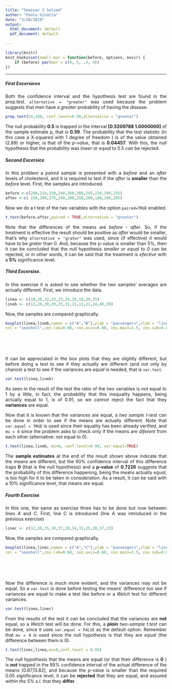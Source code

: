 ```yaml
---
title: "Seminar 5 Solved"
author: "Paolo Ginatta"
date: "3/20/2019"
output:
  html_document: default
  pdf_document: default
  
---
```

<style>
p.caption {
  font-size: 0.9em;
  font-style: italic;
  color: grey;
  margin-right: 10%;
  margin-left: 10%;  
  text-align: center;
}
</style>


```r
library(knitr)
knit_hooks$set(small.mar = function(before, options, envir) {
    if (before) par(mar = c(4, 5, .3, 4))  
})
```
            


---


##### First Excersices
<div style="text-align: justify"> 
Both the confidence interval and the hypothesis test are found in the prop.test. `alternative = "greater"` was used because the problem suggests that men have a _greater_ probability of having the disease.
</div>

```r
prop.test(59,100, conf.level=0.90,alternative = "greater") 
```
<div style="text-align: justify"> 
The null probability **0.5** is trapped in the interval **[0.5209788 1.0000000]** of the sample estimate p, that is **0.59**. The probability that the test statistic (in this case a X-squared with 1 degree of freedom ) is of the value obtained (2.89) or higher, is that of the _p-value_, that is **0.04457**. With this, the null hypothesis that the probability was _lower or equal_ to 0.5 _can_ be rejected.
</div>

\newpage

##### Second Excersice
<div style="text-align: justify"> 
In this problem a _paired sample_ is presented with a _before_ and an _after_ levels of cholesterol, and it is required to test if the _after_ is **smaller** than the _before_ level. First, the samples are introduced.
</div>
```r
before <-c(200,210,330,240,260,300,245,210,190,225)
after <-c( 150,200,275,250,200,250,200,180,190,205)
```
<div style="text-align: justify"> 
Now we do a t test of the two variables with the option `paired=TRUE` enabled.
</div>
```r
t.test(before,after,paired = TRUE,alternative = "greater")
```

<div style="text-align: justify"> 

Note that the differences of the means are _before_ - _after_. So, if the treatment is effective the result should be positive as _after_ would be smaller, that's why `alternative = "grater"` was used, since (if effective) it would have to be _grater_ than 0. And, because the p-value is smaller than 5%, then it can be concluded that the null hypothesis _smaller or equal to 0_ can be rejected, or in other words, it can be said that the treatment _is efective_ with a **5%** significance level.
 </div>

\newpage
##### Third Excersise.
<div style="text-align: justify"> 
In this exercise it is asked to see whether the two samples' averages are actually different. First, we introduce the data.
</div>
```r
linea <- c(10,30,32,23,23,24,20,18,39,35)
lineb <- c(12,28,30,20,25,31,15,12,22,24,40,30)
```
Now, the samples are compared graphically.
```r
boxplot(linea,lineb,names = c("A","B"),ylab = "passengers",xlab = "lines",
col = "seashell",cex.lab=0.80, cex.axis=0.80, cex.main=1.5, cex.sub=0.8)
```


<br><br><br>
<div style="text-align: justify"> 
It can be appreciated in the box plots that they are slightly different, but before doing a test to see if they actually are different (and not only by chance) a test to see if the variances are _equal_ is needed, that is `var.test`.
</div>
```r
var.test(linea,lineb)
```
<div style="text-align: justify"> 
As seen in the result of the test the ratio of the two variables is _not_ equal to 1 by a little, in fact, the probability that this inequality happens, being actually equal to 1, is of 0.91, so we _cannot_ reject the fact that they **variances** are equal.

Now that it is known that the variances are equal, a _two sample t-test_ can be done in order to see if the means are actually different. Note that `var.equal = TRUE` is used since  their equality has been already verified, and `mu = 0` since the problem asks to check only if the means are _diferent_ from each other (alternative: _not_ equal to 0).
</div>
```r
t.test(linea,lineb, mu=0, conf.level=0.90, var.equal=TRUE)
```
<div style="text-align: justify"> 
The **sample estimates** at the end of the result shown above indicate that the means are different, but the 90% confidence interval of this difference traps **0** (that is the null hypothesis) and a **p-value** of **0.7226** suggests that the probability of this difference happening, being the means actually _equal_, is too high for it to be taken in consideration. As a result, it can be said with a 10% significance level, that means _are_ equal.
</div>


\newpage
##### Fourth Exercise
<div style="text-align: justify"> 
In this one, the same as exercise three has to be done but now between lines _A_ and _C_. First, line C is introduced (line A was introduced in the previous exercise)
</div>
```r
linec <- c(32,39,35,30,37,28,34,33,25,30,37,33)
```
Now, the samples are compared graphically.

```r
boxplot(linea,linec,names = c("A","C"),ylab = "passengers",xlab = "lines",
col = "seashell",cex.lab=0.80, cex.axis=0.80, cex.main=1.5, cex.sub=0.8)
```
<br><br><br>
<div style="text-align: justify"> 
Now the difference is much more evident, and the variances may not be equal. So a `var.test` is done before testing the means' difference too see if variances are equal to make a test like before or a _Welch_ test for different variances.
</div>
```r
var.test(linea,linec)
```
<div style="text-align: justify"> 
From the results of the test it can be concluded that the variances are **not** equal, so a _Welch_ test will be done. For this, a _**plain** two-sample t.test_ can be done, since it uses `var.equal = FALSE` as the default option. Remember that `mu = 0` is used since the null hypothesis is that they are _equal_ (the difference between them is 0).
</div>
```r
t.test(linec,linea,mu=0,conf.level = 0.95)
```
<div style="text-align: justify"> 
The null hypothesis that the means are equal (or that their difference is **0** ) is **not** trapped in the 95% confidence interval of the actual difference of the means [0.87,13.82], and because the p-value is smaller than the required 0.05 significance level, it can be **rejected** that they are equal, and assured _within the 5% s.l._ that they **differ**.
</div>
